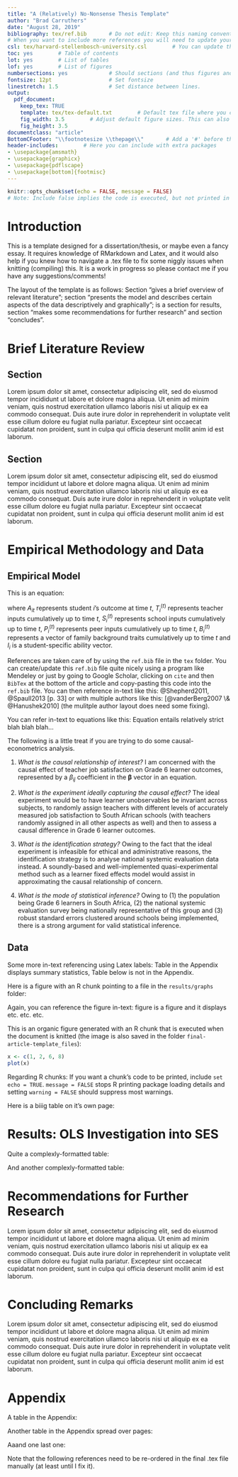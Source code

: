 ```yaml
---
title: "A (Relatively) No-Nonsense Thesis Template"
author: "Brad Carruthers"
date: "August 28, 2019"
bibliography: tex/ref.bib       # Do not edit: Keep this naming convention and location
# When you want to include more references you will need to update your ref.bib file
csl: tex/harvard-stellenbosch-university.csl        # You can update this to suit the style of your referencing
toc: yes        # Table of contents
lot: yes        # List of tables
lof: yes        # List of figures
numbersections: yes             # Should sections (and thus figures and tables) be numbered?
fontsize: 12pt                  # Set fontsize
linestretch: 1.5                # Set distance between lines.
output:
  pdf_document:
    keep_tex: TRUE
    template: tex/tex-default.txt        # Default tex file where you can do some niggly work
    fig_width: 3.5        # Adjust default figure sizes. This can also be done in the chunks of the text.
    fig_height: 3.5
documentclass: "article"
BottomCFooter: "\\footnotesize \\thepage\\"       # Add a '#' before this line to remove footer.
header-includes:        # Here you can include with extra packages
- \usepackage{amsmath}
- \usepackage{graphicx}
- \usepackage{pdflscape}
- \usepackage[bottom]{footmisc}
---
```

```r
knitr::opts_chunk$set(echo = FALSE, message = FALSE)
# Note: Include false implies the code is executed, but not printed in your pdf.
```
\renewcommand{\vec}[1]{\mathbf{#1}}



# Introduction \label{Intro}

This is a template designed for a dissertation/thesis, or maybe even a fancy essay. It requires knowledge of RMarkdown and Latex, and it would also help if you knew how to navigate a .tex file to fix some niggly issues when knitting (compiling) this. It is a work in progress so please contact me if you have any suggestions/comments!

The layout of the template is as follows: Section \ref{Lit} "gives a brief overview of relevant literature"; section \ref{Data} "presents the model and describes certain aspects of the data descriptively and graphically"; \ref{OLS} is a section for results, section \ref{Recom} "makes some recommendations for further research" and section \ref{Concl} "concludes".



# Brief Literature Review \label{Lit}

## Section

Lorem ipsum dolor sit amet, consectetur adipiscing elit, sed do eiusmod tempor incididunt ut labore et dolore magna aliqua. Ut enim ad minim veniam, quis nostrud exercitation ullamco laboris nisi ut aliquip ex ea commodo consequat. Duis aute irure dolor in reprehenderit in voluptate velit esse cillum dolore eu fugiat nulla pariatur. Excepteur sint occaecat cupidatat non proident, sunt in culpa qui officia deserunt mollit anim id est laborum.



## Section

Lorem ipsum dolor sit amet, consectetur adipiscing elit, sed do eiusmod tempor incididunt ut labore et dolore magna aliqua. Ut enim ad minim veniam, quis nostrud exercitation ullamco laboris nisi ut aliquip ex ea commodo consequat. Duis aute irure dolor in reprehenderit in voluptate velit esse cillum dolore eu fugiat nulla pariatur. Excepteur sint occaecat cupidatat non proident, sunt in culpa qui officia deserunt mollit anim id est laborum.



# Empirical Methodology and Data \label{Data} 

## Empirical Model \label{Model} 

This is an equation:

\begin{align} \label{eq:EP1}
A_{it}=f(T_i^{(t)},S_i^{(t)},P_i^{(t)},B_i^{(t)},I_i),
\end{align}

where $A_{it}$ represents student $i$'s outcome at time $t$, $T_i^{(t)}$ represents teacher inputs cumulatively up to time $t$, $S_i^{(t)}$ represents school inputs cumulatively up to time $t$, $P_i^{(t)}$ represents peer inputs cumulatively up to time $t$, $B_i^{(t)}$ represents a vector of family background traits cumulatively up to time $t$ and $I_i$ is a student-specific ability vector.

References are taken care of by using the `ref.bib` file in the `tex` folder. You can create/update this `ref.bib` file quite nicely using a program like Mendeley or just by going to Google Scholar, clicking on `cite` and then `BibTex` at the bottom of the article and copy-pasting this code into the `ref.bib` file. You can then reference in-text like this: @Shepherd2011, @Spaull2013[p. 33] or with multiple authors like this: [@vanderBerg2007 \& @Hanushek2010] (the mulitple author layout does need some fixing). 

You can refer in-text to equations like this: Equation \ref{eq:EP1} entails relatively strict blah blah blah...

The following is a little treat if you are trying to do some causal-econometrics analysis.

1. *What is the causal relationship of interest?* I am concerned with the causal effect of teacher job satisfaction on Grade 6 learner outcomes, represented by a $\beta_{ij}$ coefficient in the $\boldsymbol\beta$ vector in an equation.

2. *What is the experiment ideally capturing the causal effect?* The ideal experiment would be to have learner unobservables be invariant across subjects, to randomly assign teachers with different levels of accurately measured job satisfaction to South African schools (with teachers randomly assigned in all other aspects as well) and then to assess a causal difference in Grade 6 learner outcomes.

3. *What is the identification strategy?* Owing to the fact that the ideal experiment is infeasible for ethical and administrative reasons, the identification strategy is to analyse national systemic evaluation data instead. A soundly-based and well-implemented quasi-experimental method such as a learner fixed effects model would assist in approximating the causal relationship of concern.

4. *What is the mode of statistical inference?* Owing to (1) the population being Grade 6 learners in South Africa, (2) the national systemic evaluation survey being nationally representative of this group and (3) robust standard errors clustered around schools being implemented, there is a strong argument for valid statistical inference.



## Data \label{Desc}

Some more in-text referencing using Latex labels: Table \ref{tab:Desc} in the Appendix displays summary statistics, Table \ref{tab:Dep} below is not in the Appendix.



\footnotesize
\renewcommand{\thetable}{\arabic{table}}

\begin{longtable} {@{} l r r c r @{}} \caption{\textbf{Learner achievement (\%)}}
\label{tab:Dep}\\ \hline \hline
Subject & Mean & Q1 & Median & Q3 \\
\hline
Maths&      27& 15&   23&  35\\ \hline \hline
\end{longtable}
\begin{center} Source: Own calculations in Stata using 2004 Grade 6 Intermediate Phase Systemic Evaluation.\end{center}
\normalsize



Here is a figure with an R chunk pointing to a file in the `results/graphs` folder:

\setcounter{figure}{0}
\renewcommand{\thefigure}{\arabic{figure}}

\begin{figure}
\caption{\textbf{\footnotesize Cumulative graph for subject scores}}
\label{fig:1}
```r
knitr::include_graphics("./results/graphs/figure.png")
```
\centering
{\footnotesize Source: Own calculations in Stata using 2004 Grade 6 Intermediate Phase Systemic Evaluation.}
\end{figure}
\normalsize

Again, you can reference the figure in-text: figure \ref{fig:1} is a figure and it displays etc. etc. etc.

This is an organic figure generated with an R chunk that is executed when the document is knitted (the image is also saved in the folder `final-article-template_files`):

```r
x <- c(1, 2, 6, 8)
plot(x)
```

Regarding R chunks: If you want a chunk's code to be printed, include `set echo = TRUE`. `message = FALSE` stops R printing package loading details and setting `warning = FALSE` should suppress most warnings.



Here is a biiig table on it's own page:

\scriptsize

\begin{longtable}[htbp] {p{5cm}|c|*{2}{c}|*{2}{c}|*{2}{c}|*{2}{c}} \caption{\textbf{Proportion of teachers wanting to change career or feeling under-appreciated, by teacher and classroom characteristics}}
\label{tab:Teacher}\\ \hline \hline
&\multicolumn{1}{c|}{Full}&\multicolumn{2}{c|}{Want to}&\multicolumn{2}{c|}{Society }&\multicolumn{2}{c|}{Principal}&\multicolumn{2}{c}{Learners}\\
&\multicolumn{1}{c|}{teacher}&\multicolumn{2}{c|}{Change}&\multicolumn{2}{c|}{Appreciates}&\multicolumn{2}{c|}{ Appreciates}&\multicolumn{2}{c}{Appreciate}\\
&\multicolumn{1}{c|}{sample}&\multicolumn{2}{c|}{Career}&\multicolumn{2}{c|}{My Work}&\multicolumn{2}{c|}{My Work}&\multicolumn{2}{c}{My Work}\\ \hline
                                 &        & No                    & Yes                         & No                            & Yes                         & No   & Yes     & No   & Yes     \\ \hline
Male                             & 45.6         & 41.7                  & 52***                       & 46.3                          & 45.6                        & 51   & 45.2    & 43.4 & 45.8    \\
Female                           & 54.4         & 58.3                  & 48***                       & 53.7                          & 54.4                        & 49   & 54.8    & 56.7 & 54.2    \\
Home language same as LoLT        & 18.8         & 17.3                  & 22.8***                     & 67.8                          & 11.7***                     & 28.4 & 18.5*** & 79.9 & 14.3*** \\
Home language different from LoLT & 81.2         & 82.7                  & 77.2***                     & 32.2                          & 88.3***                     & 71.6 & 81.5*** & 20.1 & 85.7*** \\
20 - 29                          & 4.3          & 4                     & 4.7                         & 7                             & 3.9                         & 2.7  & 4.3     & 6.9  & 4       \\
30 - 34                          & 20.4         & 18                    & 24.6***                     & 17                            & 21                          & 17.6 & 20.6    & 17.2 & 20.7    \\
35 - 39                          & 26.8         & 23.1                  & 33.2***                     & 27.6                          & 26.6                        & 35.8 & 26.7    & 27   & 26.7    \\
40 - 44                          & 20.6         & 20.8                  & 19.5                        & 19.7                          & 20.7                        & 20.3 & 20.5    & 22.1 & 20.5    \\
45 - 49                          & 15.2         & 17.4                  & 11.9***                     & 13.5                          & 15.5                        & 15.5 & 15      & 14.2 & 15.4    \\
50+                              & 12.7         & 16.8                  & 6.1***                      & 15.1                          & 12.4                        & 8.1  & 12.8    & 12.8 & 12.7    \\
Classroom management training    & 57.5         & 60.9                  & 51.8                        & 53.3                          & 58.3                        & 46.3 & 58.1    & 56.1 & 57.8    \\
<Grade 12               & 2.4          & 2.8                   & 1.8                         & 0.9                           & 2.7**                       & 2.2  & 2.5     & 0.01 & 2.5     \\
Grade 12                         & 61.1         & 64.9                  & 55.2***                     & 50.3                          & 62.9***                     & 61   & 64.2    & 49.2 & 62.1**  \\
Bachelor's Degree                & 28           & 25.7                  & 31**                        & 37.7                          & 26.4***                     & 27.9 & 26.3    & 44.5 & 26.5*** \\
Honours Degree                   & 8.1          & 6.2                   & 11.4***                     & 11.2                          & 7.6                         & 6.6  & 8.1     & 0.1  & 0.1     \\
Masters Degree                   & 0.5          & 0.4                   & 0.6                         & 0                             & 0.5                         & 0.01 & 0       & 0    & 0       \\
<2 Years Training        & 2.8          & 2.9                   & 2.5                         & 6.5                           & 2.2***                      & 2.2  & 2.9     & 9.3  & 2.3***  \\
2 Years Training                 & 11           & 12.7                  & 8.2**                       & 4.9                           & 12***                       & 6.8  & 11.2    & 2.5  & 11.7*** \\
3 Years Training                 & 51.3         & 50.5                  & 53.3                        & 33.1                          & 54.4***                     & 54.7 & 51.5    & 29.9 & 53.2*** \\
3+ Years Training                & 35           & 33.9                  & 36                          & 55.6                          & 31.3***                     & 36.5 & 34.5    & 58.3 & 32.8*** \\
No School Library                & 52           & 49.8                  & 54.6                        & 59.4                          & 28.9                        & 82.5 & 46.5    & 50.8 & 11.8    \\
No Internet                      & 17.9         & 15.3                  & 20.3                        & 50.8                          & 11.8                        & 27.1 & 16.6    & 55.2 & 14.1    \\
No Classroom Electricity         & 72.4         & 68.7                  & 77.8                        & 94.3                          & 68.5                        & 77.7 & 71.5    & 99.5 & 69.7    \\
No Class Library                 & 40.6         & 37.8                  & 45.7**                      & 29.3                          & 42.7**                      & 42.7 & 40.7    & 31.2 & 41.6**  \\
No Teacher Resource Centre       & 33.7         & 33.5                  & 32.3                        & 59.4                          & 28.9***                     & 33.6 & 33      & 61.8 & 30.6*** \\
School SES Q1                    & 23.3         & 27                    & 16.9***                     & 4.1                           & 26.4***                     & 10.8 & 24.1*** & 0    & 25.3*** \\
School SES Q2                    & 21.3         & 21.6                  & 21.5                        & 5.1                           & 23.9***                     & 12.8 & 21.8**  & 3.4  & 22.9*** \\
School SES Q3                    & 19           & 18.6                  & 20.9                        & 9.7                           & 21**                        & 23.7 & 19      & 4.9  & 20.6*** \\
School SES Q4                    & 18.4         & 16.3                  & 21.1**                      & 21.9                          & 17.6                        & 26.4 & 17.8*   & 22.1 & 17.8    \\
School SES Q5                    & 18.2         & 16.6                  & 19.7                        & 59.2                          & 11.2***                     & 26.4 & 17.2**  & 69.6 & 13.5*** \\ \hline \hline
\end{longtable}
\begin{center} Source: Own calculations in Stata using 2004 Grade 6 Intermediate Phase Systemic Evaluation.\end{center}

\normalsize



# Results: OLS Investigation into SES \label{OLS}

Quite a complexly-formatted table:

\scriptsize

\setcounter{table}{2}

\begin{longtable}[htbp] {p{6cm}*{3}{c} | c c c} \caption{
\textbf{OLS regressions for quintile 5 and quintile 1-4 schools}} \label{tab:OLS} \\ \hline\hline
                &\multicolumn{3}{c}{Quintile 5 Sample}&\multicolumn{3}{c}{Quintile 1-4 Sample}\\ \hline
                &\multicolumn{1}{c}{(1)}&\multicolumn{1}{c}{(2)}&\multicolumn{1}{c}{(3)}&\multicolumn{1}{c}{(4)}&\multicolumn{1}{c}{(5)}&\multicolumn{1}{c}{(6)}\\ 
                &\multicolumn{1}{c}{Std Maths}&\multicolumn{1}{c}{Std Science}&\multicolumn{1}{c}{Std English}&\multicolumn{1}{c}{Std Maths}&\multicolumn{1}{c}{Std Science}&\multicolumn{1}{c}{Std English}\\
\hline
Would Not Like to Change Careers&   0.200*         &   0.0115          &     -0.0461       &    -0.0362          &     -0.111*  &  -0.0528   \\
                &   (2.12)           &     (0.16)        &      (-0.86)        &     (-1.09)       &      (-2.47)    &   (-1.39) \\

Think Society Appreciates My Work&    0.0115           &  -0.00387    &       -0.0857          &      -0.0645      &      -0.0366   &   -0.00950  \\
                &    (0.09)         &       (-0.06)       &       (-1.16)      &     (-0.68)        &     (-0.40)    &  (-0.12) \\

Think The Principal Appreciates My Work&   -0.110           &    0.255*       &     0.0623        &    -0.0318       &    -0.112    &   0.112   \\
                &   (-0.79)          &    (2.14)         &      (0.43)       &    (-0.35)         &     (-1.34)    &  (1.41) \\

Think Learners Appreciate My Work&  -0.0991          &     -0.255**      &      -0.0992       &      0.123         &      -0.0234 &   -0.0169  \\
                &    (-1.09)         &        (-3.19)            &       (-1.40)             &       (0.83)        &        (-0.16)          &    (-0.14)               \\

School SES      &   -2.046         &    4.509         &    6.111** &   0.0874         &    0.125*  &    0.236***\\
                &  (-0.97)         &   (1.59)         &   (3.09)         &   (1.63)         &   (2.31)         &   (5.20)         \\

School SES Squared&    1.130         &   -1.469         &   -2.308** &   0.0280         &  0.00920         &   0.0449*  \\
                &   (1.32)         &  (-1.26)         &  (-2.63)         &   (1.28)         &   (0.34)         &   (2.27)         \\
                
Household SES   &   0.0581         &   0.0614         &    0.171*  &   0.0796***&   0.0973***&    0.123***\\
                &   (0.82)         &   (0.56)         &   (2.00)         &   (5.49)         &   (5.22)         &   (7.39)         \\
                
Household SES Squared&   0.0871         &   0.0645         &  -0.0273         &   0.0299***&   0.0310** &   0.0369***\\
                &   (1.53)         &   (1.02)         &  (-0.57)         &   (3.69)         &   (3.07)         &   (4.17)         \\

Constant        &    4.010** &  0.00387         &   -2.077         &    0.830         &   -0.269         &    0.267         \\
                &   (2.68)         &   (0.00)         &  (-1.69)         &   (1.47)         &  (-0.43)         &   (0.60)         \\
\hline
Observations    &     3395         &     3016         &     3418         &    10387         &    10402         &    10445         \\
\(R^{2}\)       &    0.620         &    0.597         &    0.650         &    0.245         &    0.299         &    0.445         \\  \hline \hline
\multicolumn{7}{l}{Note: \textit{t}-statistics in parentheses. Statistical significance at the 0.05, 0.01 and 0.001 level is represented as *, ** and *** respectively.} \\
\multicolumn{7}{l}{All regressions include pupil, school and teacher controls listed in table \ref{tab:Desc} (coefficients omitted for brevity). Robust standard errors} \\
\multicolumn{7}{l}{clustered around schools used.}\\
\multicolumn{7}{l}{Source: Own calculations in Stata using 2004 Grade 6 Intermediate Phase Systemic Evaluation.}\\
\end{longtable}

\normalsize

\setcounter{table}{3}

\newpage



And another complexly-formatted table:

\scriptsize

\begin{longtable}[htbp] {p{7cm}*{4}{c}} \caption{
\textbf{Teacher attributes for fixed effects over subject pairs}} \label{tab:FE2_In} \\ \hline\hline
                &\multicolumn{1}{c}{(1)}&\multicolumn{1}{c}{(2)}&\multicolumn{1}{c}{(3)}&\multicolumn{1}{c}{(4)}\\
                &\multicolumn{1}{c}{All Subjects}&\multicolumn{1}{c}{Maths/Science}&\multicolumn{1}{c}{Science/English}&\multicolumn{1}{c}{English/Maths}\\
\hline
Would Not Like to Change Careers&   0.0136         &   0.0129         &   0.0211         &   0.0183         \\
                &   (0.69)         &   (0.43)         &   (0.73)         &   (0.57)         \\

Think Society Appreciates My Work&   0.0502         &   0.0163         &   0.0742        &    0.110\textdagger          \\
                &   (1.41)         &   (0.31)         &   (1.40)         &   (1.95)         \\

Think The Principal Appreciates My Work&  -0.0149         &   0.0319         & -0.00744         &  -0.0476         \\
                &  (-0.41)         &   (0.57)         &  (-0.17)         &  (-0.94)         \\

Think Learners Appreciate My Work& -0.00574         &  -0.0163         &   0.0812         &  -0.0430         \\
                &  (-0.13)         &  (-0.28)         &   (1.29)         &  (-0.65)         \\

Job Satisfaction Aspects Are Valued&  0.00184         &  -0.0152         & -0.00308         &   0.0159         \\
                &   (0.19)         &  (-1.21)         &  (-0.23)         &   (0.97)         \\
Constant        &   -0.435** &   -0.177         &   -0.354*  &   -0.691*  \\
                &  (-2.87)         &  (-0.73)         &  (-2.09)         &  (-2.37)         \\ \hline
Teacher Demographic Controls & Yes & Yes & Yes & Yes \\
Teacher Training Controls & Yes & Yes & Yes & Yes\\
Classroom Resource Controls & Yes & Yes & Yes & Yes\\
\hline
Observations    &    58538         &    38712         &    38911         &    39453         \\
\(R^{2}\)       &    0.021         &    0.035         &    0.051         &    0.062         \\
\hline\hline
\multicolumn{5}{l}{Note: \textit{t}-statistics in parentheses. Statistical significance at the 0.1, 0.05, 0.01 and 0.001 level is represented as \textdagger, *, ** and} \\
\multicolumn{5}{l}{ *** respectively. Robust standard errors clustered around schools used.}\\
\multicolumn{5}{l}{Source: Own calculations in Stata using 2004 Grade 6 Intermediate Phase Systemic Evaluation.}\\
\end{longtable}

\normalsize



# Recommendations for Further Research \label{Recom}

Lorem ipsum dolor sit amet, consectetur adipiscing elit, sed do eiusmod tempor incididunt ut labore et dolore magna aliqua. Ut enim ad minim veniam, quis nostrud exercitation ullamco laboris nisi ut aliquip ex ea commodo consequat. Duis aute irure dolor in reprehenderit in voluptate velit esse cillum dolore eu fugiat nulla pariatur. Excepteur sint occaecat cupidatat non proident, sunt in culpa qui officia deserunt mollit anim id est laborum.



# Concluding Remarks \label{Concl}

Lorem ipsum dolor sit amet, consectetur adipiscing elit, sed do eiusmod tempor incididunt ut labore et dolore magna aliqua. Ut enim ad minim veniam, quis nostrud exercitation ullamco laboris nisi ut aliquip ex ea commodo consequat. Duis aute irure dolor in reprehenderit in voluptate velit esse cillum dolore eu fugiat nulla pariatur. Excepteur sint occaecat cupidatat non proident, sunt in culpa qui officia deserunt mollit anim id est laborum.

\newpage



# Appendix {.unnumbered}

\setcounter{table}{0}
\renewcommand{\thetable}{A\arabic{table}}

A table in the Appendix:

\onehalfspacing
\scriptsize

\begin{longtable}[htbp] {@{} l r r r r r @{}} \caption{
\textbf{Summary statistics of model variables}} \label{tab:Desc}  \\ \hline\hline
                \textbf{Variable } & \textbf{Mean} & \textbf{S.D.} & \textbf{Min} & \textbf{Max} & \textbf{N}\\
\hline
\bf{\emph{Educational Outcomes}} & & & & \\
   Maths Score (\%)  &   27.58797 &   17.82077 &          0 &        100 &     102048 \\
   Science Score (\%) &   41.04531 &   18.54542 &          0 &   95.83334 &     102045 \\
   English Score (\%) &   38.49276 &    24.3848 &          0 &        100 &     102048 \\
\bf{\emph{Variables of Interest}} & & & & \\
     Would Not Like to Change Careers   &   .6278206 &   .4833884 &          0 &          1 &      94261 \\
    Think Society Appreciates My Work  &   .8589375 &   .3480878 &          0 &          1 &      95681 \\
     Think The Principal Appreciates My Work  &   .9442797 &   .2293819 &          0 &          1 &      95118 \\
    Think Learners Appreciate My Work  &   .9206386 &   .2703035 &          0 &          1 &      95777 \\
  Job Satisfaction Aspects Are Valued  &   -5.85e-10 &          1 & -5.426387  &   1.264366 &      95878 \\
  \bf{\emph{Teacher Demographics}} & & & & \\
       Female Teacher  &   .5456909 &   .4979105 &          0 &          1 &      96912 \\
       Teacher Age Group  &   4.620139 &    1.414589 &          1 &          7 &      97491 \\
    Teacher Lang Same as LoLT   &   .1941929 &     .39558 &          0 &          1 &     102048 \\
  \bf{\emph{Teacher Training}} & & & & \\
      Highest Qualification  &   1.244398 &   1.585643 &          0 &          5 &      90725 \\
       Professional Teacher Training  &   2.407594 &   1.864552 &          0 &          6 &      97126 \\
       Curriculum Training This Year  &   1.608552 &   1.780161 &          0 &          4 &      96207 \\
    Inclusive Education Training  &   .4495686 &    .497453 &          0 &          1 &      86692 \\
    Learning Area Training  &   .7477317 &   .4343168 &          0 &          1 &      91478 \\
    Classroom Mgmt. Training  &   .5687338 &   .4952559 &          0 &          1 &      88901 \\
    HIV/Aids Training  &   .5322763 &   .4989599 &          0 &          1 &      90004 \\
    Race and Values Training  &   .2388007 &   .4263532 &          0 &          1 &      85653 \\
\hline \hline
\multicolumn{5}{@{}l}{Source: Own calculations in Stata using 2004 Grade 6 Intermediate Phase Systemic Evaluation.}
\end{longtable}



Another table in the Appendix spread over pages:

\begin{longtable}[htbp] {p{8cm}*{5}{c}} \caption{
\textbf{Teacher attributes for fixed effects across all three subjects}} \label{tab:FE} \\ \hline\hline
                &\multicolumn{1}{c}{(1)}&\multicolumn{1}{c}{(2)}&\multicolumn{1}{c}{(3)}&\multicolumn{1}{c}{(4)}&\multicolumn{1}{c}{(5)}\\
\hline
Would Not Like to Change Careers&   0.0233         &   0.0143         &   0.0232         &   0.0200         &   0.0136         \\
                &   (1.22)         &   (0.75)         &   (1.20)         &   (1.04)         &   (0.69)         \\

Think Society Appreciates My Work&   0.0655         &   0.0722*  &   0.0666         &   0.0514         &   0.0502         \\
                &   (1.81)         &   (2.05)         &   (1.84)         &   (1.38)         &   (1.41)         \\

Think The Principal Appreciates My Work&   0.0122         &  0.00778         &  0.00800         & -0.00698         &  -0.0149         \\
                &   (0.34)         &   (0.23)         &   (0.22)         &  (-0.18)         &  (-0.41)         \\

Think Learners Appreciate My Work&  -0.0324         & -0.00676         &  -0.0279         &  -0.0417         & -0.00574         \\
                &  (-0.69)         &  (-0.14)         &  (-0.58)         &  (-0.97)         &  (-0.13)         \\

Job Satisfaction Aspects Are Valued&-0.000127         &  0.00257         &-0.000799         &  0.00100         &  0.00184         \\
                &  (-0.01)         &   (0.26)         &  (-0.08)         &   (0.10)         &   (0.19)         \\ \hline
Observations    &    58538         &    58538         &    58538         &    58538         &    58538         \\
\(R^{2}\)       &    0.001         &    0.010         &    0.004         &    0.009         &    0.021         \\
\hline\hline
\multicolumn{6}{l}{Note: \textit{t}-statistics in parentheses. Statistical significance at the 0.05, 0.01 and 0.001 level is represented as *, ** and ***} \\
\multicolumn{6}{l}{ respectively. Robust standard errors clustered around schools used.}\\
\multicolumn{6}{l}{Source: Own calculations in Stata using 2004 Grade 6 Intermediate Phase Systemic Evaluation.}\\
\end{longtable}



Aaand one last one:

<!--
%\begin{landscape}
-->

\begin{longtable}[htbp] {p{5cm}*{4}{c}|*{4}{c}} \caption{
\textbf{Teacher attribute SES interactions for fixed effects, by SES}} \label{tab:FE_SES2} \\ \hline\hline
&\multicolumn{4}{c}{Quintile 5}&\multicolumn{4}{c}{Quintile 1-4}\\
                %&\multicolumn{1}{c}{(1)}&\multicolumn{1}{c}{(2)}&\multicolumn{1}{c}{(3)}&\multicolumn{1}{c}{(4)} &\multicolumn{1}{c}{(5)}&\multicolumn{1}{c}{(6)}&\multicolumn{1}{c}{(7)}&\multicolumn{1}{c}{(8)}  \\
                &\multicolumn{1}{c}{All}&\multicolumn{1}{c}{M/S}&\multicolumn{1}{c}{S/E}&\multicolumn{1}{c}{E/M}  &\multicolumn{1}{c}{All}&\multicolumn{1}{c}{M/S}&\multicolumn{1}{c}{S/E}&\multicolumn{1}{c}{E/M}  \\
\hline
1. Would Not Like to Change Careers&  -0.0771         &    0.203** &   0.0136         & -0.00172         &   0.0184         &  -0.0108         &-0.000547         &   0.0255         \\
                &  (-1.62)         &   (2.78)         &   (0.24)         &  (-0.02)         &   (0.74)         &  (-0.31)         &  (-0.01)         &   (0.68)         \\
\quad 1. $\times$ Household SES&   0.0310         &    0.103         &  -0.0662         &  -0.0167         &  -0.0270         &  -0.0212         &  -0.0107         &  -0.0352         \\
                &   (0.69)         &   (1.80)         &  (-1.37)         &  (-0.22)         &  (-1.30)         &  (-0.73)         &  (-0.34)         &  (-1.32)         \\
2. Think Society Appreciates Work&    0.143         &    0.223         &    0.119         &    0.304***&  0.00933         &   -0.106         &    0.106         & -0.00589         \\
                &   (1.69)         &   (1.60)         &   (1.39)         &   (3.99)         &   (0.17)         &  (-1.43)         &   (1.39)         &  (-0.07)         \\
\quad 2. $\times$ Household SES&  -0.0440         &  -0.0919         &   0.0300         &  -0.0985         &   0.0415         &  0.00348         &  -0.0258         &    0.235***\\
                &  (-0.76)         &  (-0.91)         &   (0.54)         &  (-1.20)         &   (0.92)         &   (0.08)         &  (-0.49)         &   (3.50)         \\
3. Think Principal Appreciates Work&   -0.162*  &    0.172         &   -0.240** &   -0.546***&   0.0223         &   0.0717         &  -0.0792         &   0.0392         \\
                &  (-1.99)         &   (1.13)         &  (-2.63)         &  (-6.45)         &   (0.58)         &   (1.04)         &  (-1.39)         &   (0.68)         \\
\quad 3. $\times$ Household SES&   0.0759         &    0.112         &   0.0279         &    0.169** &   0.0436         &   0.0904         &   0.0949         & -0.00261         \\
                &   (1.79)         &   (1.89)         &   (0.54)         &   (3.16)         &   (1.49)         &   (1.88)         &   (1.86)         &  (-0.06)         \\
4. Think Learners Appreciate Work&   0.0645         &   -0.260         &   0.0266         &  -0.0525         &   0.0563         &  -0.0291         &    0.332** &   0.0468         \\
                &   (0.78)         &  (-1.83)         &   (0.26)         &  (-0.64)         &   (0.60)         &  (-0.31)         &   (2.89)         &   (0.49)         \\
\quad 4. $\times$ Household SES&  -0.0719         &   -0.114         &   0.0105         &  -0.0651         &   -0.111         &  -0.0988         &  -0.0115         &   -0.152*  \\
                &  (-1.23)         &  (-1.31)         &   (0.16)         &  (-0.84)         &  (-1.60)         &  (-0.95)         &  (-0.17)         &  (-2.53)         \\
5. Job Satisfaction Aspects Are Valued&   0.0597*  &        0         &        0         &        0         &        0         &        0         &        0         &        0         \\
                &   (2.53)         &      (.)         &      (.)         &      (.)         &      (.)         &      (.)         &      (.)         &      (.)         \\
\quad 5. $\times$ Household SES&  -0.0544*  &  -0.0376         & -0.00473         &  -0.0157         &  0.00763         &  0.00755         &  -0.0203         &   0.0375         \\
                &  (-2.60)         &  (-1.09)         &  (-0.22)         &  (-0.50)         &   (0.57)         &   (0.65)         &  (-1.25)         &   (1.94)         \\
\hline
Observations    &    11946         &    21738         &    21798         &    22230         &    42010         &    31923         &    31726         &    32158         \\
\(R^{2}\)       &    0.085         &    0.158         &    0.193         &    0.216         &    0.021         &    0.038         &    0.065         &    0.075         \\
\hline\hline
\multicolumn{9}{l}{Note: \textit{t}-statistics in parentheses. Statistical significance at the 0.05, 0.01 and 0.001 level is represented as *, ** and ***} \\
\multicolumn{9}{l}{ respectively. Robust standard errors clustered around schools used.}\\
\multicolumn{9}{l}{Source: Own calculations in Stata using 2004 Grade 6 Intermediate Phase Systemic Evaluation.}\\
\end{longtable}

\normalsize

<!--
%\end{landscape}
-->

\newpage

Note that the following references need to be re-ordered in the final .tex file manually (at least until I fix it).

